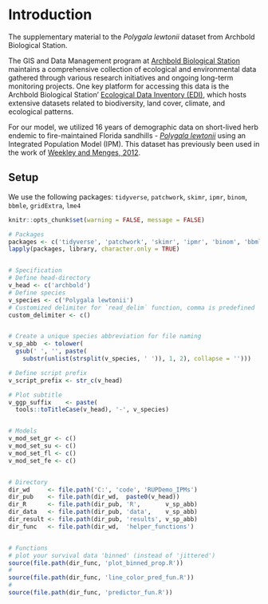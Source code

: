 # Introduction {#intro}

The supplementary material to the  *Polygala lewtonii* dataset from Archbold Biological Station.

The GIS and Data Management program at [Archbold Biological Station](https://www.archbold-station.org/gis-and-data-mgmt/) maintains a comprehensive collection of ecological and environmental data gathered through various research initiatives and ongoing long-term monitoring projects. One key platform for accessing this data is the Archbold Biological Station' [Ecological Data Inventory (EDI)](https://portal.edirepository.org/nis/home.jsp), which hosts extensive datasets related to biodiversity, land cover, climate, and ecological patterns.

For our model, we utilized 16 years of demographic data on short-lived herb endemic to fire-maintained Florida sandhills - [*Polygala lewtonii*](https://portal.edirepository.org/nis/mapbrowse?packageid=edi.318.1) using an Integrated Population Model (IPM). This dataset has previously been used in the work of [Weekley and Menges, 2012](https://doi.org/10.1071/BT11271).


## Setup

We use the following packages: `tidyverse`, `patchwork`, `skimr`, `ipmr`, `binom`, `bbmle`, `gridExtra`, `lme4`

```r
knitr::opts_chunk$set(warning = FALSE, message = FALSE)

# Packages
packages <- c('tidyverse', 'patchwork', 'skimr', 'ipmr', 'binom', 'bbmle', 'gridExtra', 'lme4')
lapply(packages, library, character.only = TRUE)


# Specification 
# Define head-directory 
v_head <- c('archbold')
# Define species
v_species <- c('Polygala lewtonii')
# Customized delimiter for `read_delim` function, comma is predefined
custom_delimiter <- c()


# Create a unique species abbreviation for file naming
v_sp_abb  <- tolower(
  gsub(' ', '', paste(
    substr(unlist(strsplit(v_species, ' ')), 1, 2), collapse = '')))

# Define script prefix
v_script_prefix <- str_c(v_head)

# Plot subtitle
v_ggp_suffix    <- paste(
  tools::toTitleCase(v_head), '-', v_species)


# Models
v_mod_set_gr <- c()
v_mod_set_su <- c()
v_mod_set_fl <- c()
v_mod_set_fe <- c()


# Directory 
dir_wd     <- file.path('C:', 'code', 'RUPDemo_IPMs')
dir_pub    <- file.path(dir_wd,  paste0(v_head))
dir_R      <- file.path(dir_pub, 'R',       v_sp_abb)
dir_data   <- file.path(dir_pub, 'data',    v_sp_abb)
dir_result <- file.path(dir_pub, 'results', v_sp_abb)
dir_func   <- file.path(dir_wd,  'helper_functions')


# Functions
# plot your survival data 'binned' (instead of 'jittered')
source(file.path(dir_func, 'plot_binned_prop.R'))
# 
source(file.path(dir_func, 'line_color_pred_fun.R'))
# 
source(file.path(dir_func, 'predictor_fun.R'))
```

